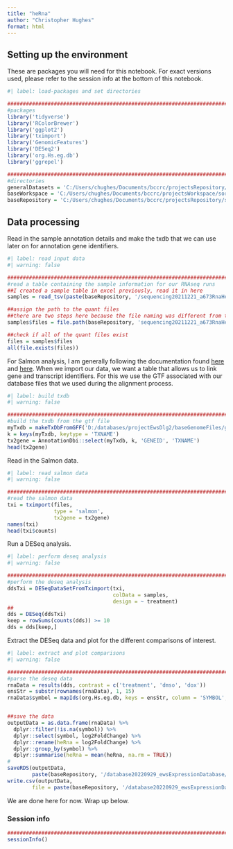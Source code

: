 ```yaml
---
title: "heRna"
author: "Christopher Hughes"
format: html
---
```


## Setting up the environment

These are packages you will need for this notebook. For exact versions used, please refer to the session info at the bottom of this notebook.

```r
#| label: load-packages and set directories

##########################################################################################
#packages
library('tidyverse')
library('RColorBrewer')
library('ggplot2')
library('tximport')
library('GenomicFeatures')
library('DESeq2')
library('org.Hs.eg.db')
library('ggrepel')

##########################################################################################
#directories
generalDatasets = 'C:/Users/chughes/Documents/bccrc/projectsRepository/generalDatasets'
baseWorkspace = 'C:/Users/chughes/Documents/bccrc/projectsWorkspace/sorensenLab/relatedToDlg2'
baseRepository = 'C:/Users/chughes/Documents/bccrc/projectsRepository/sorensenLab/relatedToDlg2'
```

## Data processing

Read in the sample annotation details and make the txdb that we can use later on for annotation gene identifiers.

```r
#| label: read input data
#| warning: false

##########################################################################################
#read a table containing the sample information for our RNAseq runs
##I created a sample table in excel previously, read it in here
samples = read_tsv(paste(baseRepository, '/sequencing20211221_a673RnaHePmid27760381/sampleInfo.txt', sep = ''), show_col_types = FALSE)

##assign the path to the quant files
##there are two steps here because the file naming was different from the sequencing core facility
samples$files = file.path(baseRepository, 'sequencing20211221_a673RnaHePmid27760381/quants', samples$sampleName, 'quant.sf')

##check if all of the quant files exist
files = samples$files
all(file.exists(files))
```

For Salmon analysis, I am generally following the documentation found [here](http://bioconductor.org/packages/devel/bioc/vignettes/DESeq2/inst/doc/DESeq2.html) and [here](http://bioconductor.org/packages/release/bioc/vignettes/tximport/inst/doc/tximport.html). When we import our data, we want a table that allows us to link gene and transcript identifiers. For this we use the GTF associated with our database files that we used during the alignment process.

```r
#| label: build txdb
#| warning: false

##########################################################################################
#build the txdb from the gtf file
myTxdb = makeTxDbFromGFF('D:/databases/projectEwsDlg2/baseGenomeFiles/genome.gtf')
k = keys(myTxdb, keytype = 'TXNAME')
tx2gene = AnnotationDbi::select(myTxdb, k, 'GENEID', 'TXNAME')
head(tx2gene)
```

Read in the Salmon data.

```r
#| label: read salmon data
#| warning: false

##########################################################################################
#read the salmon data
txi = tximport(files, 
               type = 'salmon', 
               tx2gene = tx2gene)
names(txi)
head(txi$counts)
```

Run a DESeq analysis.

```r
#| label: perform deseq analysis
#| warning: false

##########################################################################################
#perform the deseq analysis
ddsTxi = DESeqDataSetFromTximport(txi,
                                  colData = samples,
                                  design = ~ treatment)
##
dds = DESeq(ddsTxi)
keep = rowSums(counts(dds)) >= 10
dds = dds[keep,]
```

Extract the DESeq data and plot for the different comparisons of interest.

```r
#| label: extract and plot comparisons
#| warning: false

##########################################################################################
#parse the deseq data
rnaData = results(dds, contrast = c('treatment', 'dmso', 'dox'))
ensStr = substr(rownames(rnaData), 1, 15)
rnaData$symbol = mapIds(org.Hs.eg.db, keys = ensStr, column = 'SYMBOL', keytype = 'ENSEMBL', multiVals = 'first')


##save the data
outputData = as.data.frame(rnaData) %>%
  dplyr::filter(!is.na(symbol)) %>%
  dplyr::select(symbol, log2FoldChange) %>%
  dplyr::rename(heRna = log2FoldChange) %>%
  dplyr::group_by(symbol) %>%
  dplyr::summarise(heRna = mean(heRna, na.rm = TRUE))
#
saveRDS(outputData, 
        paste(baseRepository, '/database20220929_ewsExpressionDatabase/heRna/dataset_heRna.rds', sep = ''))
write.csv(outputData, 
        file = paste(baseRepository, '/database20220929_ewsExpressionDatabase/heRna/dataset_heRna.csv', sep = ''))
```

We are done here for now. Wrap up below.

### Session info

```r
##########################################################################################
sessionInfo()
```
